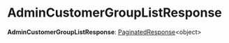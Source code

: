 
# AdminCustomerGroupListResponse

 **AdminCustomerGroupListResponse**: [PaginatedResponse](../types.HttpTypes.PaginatedResponse/page.mdx)&#60;object&#62;
